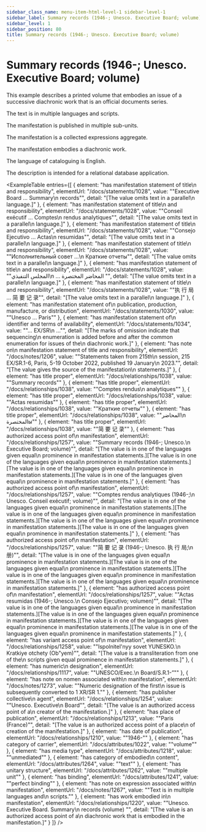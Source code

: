 ```yaml
---
sidebar_class_name: menu-item-html-level-1 sidebar-level-1
sidebar_label: Summary records (1946-; Unesco. Executive Board; volume)
sidebar_level: 1
sidebar_position: 80
title: Summary records (1946-; Unesco. Executive Board; volume)
---
```


# Summary records (1946-; Unesco. Executive Board; volume)

This example describes a printed volume that embodies an issue of a successive
              diachronic work that is an official documents series.

The text is in multiple languages and scripts.

The manifestation is published in multiple sub-units.

The manifestation is a collected expressions aggregate.

The manifestation embodies a diachronic work.

The language of cataloguing is English.

The description is intended for a relational database application.

<ExampleTable
  entries={[
    {
      element: "has manifestation statement of title\n                      and responsibility",
      elementUrl: "/docs/statements/1028",
      value: "\"Executive Board … Summary\n                    records\"",
      detail: "[The value omits text in a parallel\n                      language.]"
    },
    {
      element: "has manifestation statement of title\n                      and responsibility",
      elementUrl: "/docs/statements/1028",
      value: "\"Conseil exécutif … Comptes\n                    rendus analytiques\"",
      detail: "[The value omits text in a parallel\n                      language.]"
    },
    {
      element: "has manifestation statement of title\n                      and responsibility",
      elementUrl: "/docs/statements/1028",
      value: "\"Consejo Ejecutivo … Actas\n                    resumidas\"",
      detail: "[The value omits text in a parallel\n                      language.]"
    },
    {
      element: "has manifestation statement of title\n                      and responsibility",
      elementUrl: "/docs/statements/1028",
      value: "\"Исполнительный совет …\n                    Краткие отчеты\"",
      detail: "[The value omits text in a parallel\n                      language.]"
    },
    {
      element: "has manifestation statement of title\n                      and responsibility",
      elementUrl: "/docs/statements/1028",
      value: "\"المجلس التنفيذي\n                    ... المحاضر المختصرة \"",
      detail: "[The value omits text in a parallel\n                      language.]"
    },
    {
      element: "has manifestation statement of title\n                      and responsibility",
      elementUrl: "/docs/statements/1028",
      value: "\"执 行 局 … 简 要 记 录\"",
      detail: "[The value omits text in a parallel\n                      language.]"
    },
    {
      element: "has manifestation statement of\n                    publication, production, manufacture, or distribution",
      elementUrl: "/docs/statements/1030",
      value: "\"Unesco … Paris\""
    },
    {
      element: "has manifestation statement of\n                      identifier and terms of availability",
      elementUrl: "/docs/statements/1034",
      value: "\"… EX/SR\n                    …\"",
      detail: "[The marks of omission indicate that sequencing\n                      enumeration is added before and after the common enumeration for issues of the\n                      diachronic work.]"
    },
    {
      element: "has note on\n                      manifestation statement of title and responsibility",
      elementUrl: "/docs/notes/1206",
      value: "\"Statements taken from 215th\n                    session, 215 EX/SR.1-6, Paris, 5-19 October 2022, published 19 January\n                    2023.\"",
      detail: "[The value gives the source of the manifestation\n                      statements.]"
    },
    {
      element: "has title proper",
      elementUrl: "/docs/relationships/1038",
      value: "\"Summary records\""
    },
    {
      element: "has title proper",
      elementUrl: "/docs/relationships/1038",
      value: "\"Comptes rendus\n                  analytiques\""
    },
    {
      element: "has title proper",
      elementUrl: "/docs/relationships/1038",
      value: "\"Actas resumidas\""
    },
    {
      element: "has title proper",
      elementUrl: "/docs/relationships/1038",
      value: "\"Краткие отчеты\""
    },
    {
      element: "has title proper",
      elementUrl: "/docs/relationships/1038",
      value: "\"المحاضر\n                  المختصرةы\""
    },
    {
      element: "has title proper",
      elementUrl: "/docs/relationships/1038",
      value: "\"简 要 记 录\""
    },
    {
      element: "has authorized access point of\n                      manifestation",
      elementUrl: "/docs/relationships/1257",
      value: "\"Summary records (1946-; Unesco.\n                    Executive Board; volume)\"",
      detail: "[The value is in one of the languages given equal\n                      prominence in manifestation statements.][The value is in one of the languages given equal\n                      prominence in manifestation statements.][The value is in one of the languages given equal\n                      prominence in manifestation statements.][The value is in one of the languages given equal\n                      prominence in manifestation statements.]"
    },
    {
      element: "has authorized access point of\n                      manifestation",
      elementUrl: "/docs/relationships/1257",
      value: "\"Comptes rendus analytiques (1946-;\n                    Unesco. Conseil exécutif; volume)\"",
      detail: "[The value is in one of the languages given equal\n                      prominence in manifestation statements.][The value is in one of the languages given equal\n                      prominence in manifestation statements.][The value is in one of the languages given equal\n                      prominence in manifestation statements.][The value is in one of the languages given equal\n                      prominence in manifestation statements.]"
    },
    {
      element: "has authorized access point of\n                      manifestation",
      elementUrl: "/docs/relationships/1257",
      value: "\"简 要 记 录 (1946-; Unesco. 执 行 局;\n                    册)\"",
      detail: "[The value is in one of the languages given equal\n                      prominence in manifestation statements.][The value is in one of the languages given equal\n                      prominence in manifestation statements.][The value is in one of the languages given equal\n                      prominence in manifestation statements.][The value is in one of the languages given equal\n                      prominence in manifestation statements.]"
    },
    {
      element: "has authorized access point of\n                      manifestation",
      elementUrl: "/docs/relationships/1257",
      value: "\"Actas resumidas (1946-; Unesco.\n                    Consejo Ejecutivo; volumen)\"",
      detail: "[The value is in one of the languages given equal\n                      prominence in manifestation statements.][The value is in one of the languages given equal\n                      prominence in manifestation statements.][The value is in one of the languages given equal\n                      prominence in manifestation statements.][The value is in one of the languages given equal\n                      prominence in manifestation statements.]"
    },
    {
      element: "has variant access point of\n                      manifestation",
      elementUrl: "/docs/relationships/1258",
      value: "\"Ispolnitel'nyy sovet YUNESKO.\n                    Kratkiye otchety (Ob\"yem)\"",
      detail: "[The value is a transliteration from one of the\n                      scripts given equal prominence in manifestation statements.]"
    },
    {
      element: "has numeric\n                    designation",
      elementUrl: "/docs/relationships/1117",
      value: "\"UNESCO/Exec.\n                  Board/S.R.1-”\""
    },
    {
      element: "has note on nomen associated with\n                    manifestation",
      elementUrl: "/docs/notes/1273",
      value: "\"Numeric designation of the first\n                  issue is subsequently converted to 1 XR/SR 1.\""
    },
    {
      element: "has publisher collective\n                    agent",
      elementUrl: "/docs/relationships/1254",
      value: "\"Unesco. Executive\n                    Board\"",
      detail: "[The value is an authorized access point of a\n                      creator of the manifestation.]"
    },
    {
      element: "has place of publication",
      elementUrl: "/docs/relationships/1213",
      value: "\"Paris (France)\"",
      detail: "[The value is an authorized access point of a place\n                      of creation of the manifestation.]"
    },
    {
      element: "has date of publication",
      elementUrl: "/docs/relationships/1210",
      value: "\"1946-\""
    },
    {
      element: "has category of carrier",
      elementUrl: "/docs/attributes/1022",
      value: "\"volume\""
    },
    {
      element: "has media type",
      elementUrl: "/docs/attributes/1218",
      value: "\"unmediated\""
    },
    {
      element: "has category of embodied\n                  content",
      elementUrl: "/docs/attributes/1264",
      value: "\"text\""
    },
    {
      element: "has unitary structure",
      elementUrl: "/docs/attributes/1262",
      value: "\"multiple unit\""
    },
    {
      element: "has binding",
      elementUrl: "/docs/attributes/1241",
      value: "\"perfect binding\""
    },
    {
      element: "has note on expression associated with\n                    manifestation",
      elementUrl: "/docs/notes/1267",
      value: "\"Text is in multiple languages and\n                  scripts.\""
    },
    {
      element: "has work embodied in\n                      manifestation",
      elementUrl: "/docs/relationships/1220",
      value: "\"Unesco. Executive Board. Summary\n                    records (volume) \"",
      detail: "[The value is an authorized access point of a\n                      diachronic work that is embodied in the manifestation.]"
    }
  ]}
/>
